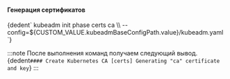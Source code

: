

<h4>Генерация сертификатов</h4>
<CodeBlock language="bash">
  {dedent`
    kubeadm init phase certs ca \\
      --config=${CUSTOM_VALUE.kubeadmBaseConfigPath.value}/kubeadm.yaml
    `}
</CodeBlock>

:::note
После выполнения команд получаем следующий вывод.
<CodeBlock language="bash">
  {dedent`
    #### Create Kubernetes CA
    [certs] Generating "ca" certificate and key
    `}
</CodeBlock>
:::

